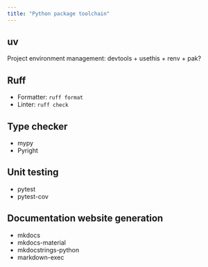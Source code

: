 ```yaml
---
title: "Python package toolchain"
---
```


## uv

Project environment management: devtools + usethis + renv + pak?

## Ruff

- Formatter: `ruff format`
- Linter: `ruff check`

## Type checker

- mypy
- Pyright

## Unit testing

- pytest
- pytest-cov

## Documentation website generation

- mkdocs
- mkdocs-material
- mkdocstrings-python
- markdown-exec
